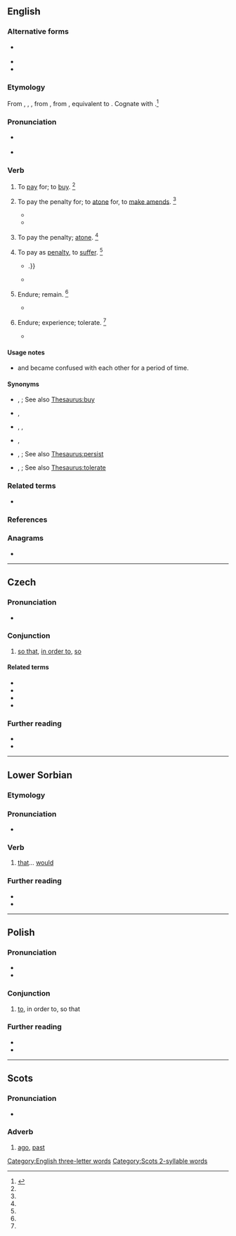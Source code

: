{{also|Aby}}
==English==

===Alternative forms===
* {{l|en|abigg}} {{qualifier|obsolete}}
* {{l|en|abye}}
* {{l|en|abuy}}

===Etymology===
From {{inh|en|enm|abyen}}, {{m|enm|abien}}, {{m|enm|abiggen}}, from {{inh|en|ang|ābyċġan||to buy; pay for; buy off; requite; recompense; redeem; perform; execute}}, from {{inh|en|gem-pro|*uzbugjaną}}, equivalent to {{prefix|en|a|buy}}. Cognate with {{cog|got|𐌿𐍃𐌱𐌿𐌲𐌾𐌰𐌽|sc=Goth}}.<ref name=SOED>{{R:SOED5|page=11}}</ref>

===Pronunciation===
* {{a|RP|GA}} {{IPA|en|/əˈbaɪ/}}
* {{rhymes|en|aɪ}}

===Verb===
{{en-verb|abys|abying|abought}}

# {{lb|en|transitive|obsolete}} To [[pay]] for; to [[buy]]. {{defdate|12th-16th c.}}<ref name=SOED/>
# {{lb|en|transitive|archaic}} To pay the penalty for; to [[atone]] for, to [[make amends]]. {{defdate|from 12th c.}}<ref name=SOED/>
#* {{quote-book|en|year=c. 1385|author={{w|William Langland}}|title=Piers Plowman|chapter=2|passage=Ȝe shul '''abiggen''' it bothe · bi god þat me made.}}
#* {{quote-book|en|passage=Lest to thy peril thou '''aby''' it dear.|author=Shakespeare|title=Midsummer Night's Dream|section=III,ii|year=1605}}
# {{lb|en|intransitive|obsolete}} To pay the penalty; [[atone]]. {{defdate|12th-16th c.}}<ref name=SOED/>
# {{lb|en|transitive|archaic}} To pay as [[penalty]], to [[suffer]]. {{defdate|from 12th c.}}<ref name=SOED/>
#* {{quote-book|en|year=1590|author={{w|Edmund Spenser}}|title=The Faerie Queene|section=III.4|passage=Who dyes, the utmost dolor doth '''abye'''; / But who that lives is lefte to waile his losse {{...}}.}}
#* {{quote-book|en|year=1896|author={{w|William Morris}}|title=The Earthly Paradise|passage=Thou wouldst '''abye''' a heavy fate.}}
# {{lb|en|intransitive|obsolete}} Endure; remain. {{defdate|14th-16th c.}}<ref name=SOED/>
#* {{quote-book|en|year=1590|author={{w|Edmund Spenser}}|title={{w|The Faerie Queene}}|volume=III|passage=Nought that wanteth rest can long '''aby'''.}}
# {{lb|en|transitive|obsolete|now|limited to|_|Scotland}} Endure; experience; tolerate. {{defdate|from 16th c.}}<ref name=SOED/>
#* {{quote-book|en|year=1893|author={{w|Robert Louis Stevenson}}|title={{w|David Balfour}}|passage=I never could '''abye''' the reek of them.}}

====Usage notes====
* {{m|en||Aby}} and {{m|en|abide}} became confused with each other for a period of time.

====Synonyms====
* {{sense|to pay for}} {{l|en|purchase}}, {{l|en|procure}}; See also [[Thesaurus:buy]]
* {{sense|to pay the penalty for}} {{l|en|make amends}}, {{l|en|make up}}
* {{sense|to pay the penalty}} {{l|en|atone}}, {{l|en|expiate}}, {{l|en|propitiate}}
* {{sense|to pay as penalty}} {{l|en|suffer}}, {{l|en|sustain}}
* {{sense|to endure}} {{l|en|go on}}, {{l|en|hold on}}; See also [[Thesaurus:persist]]
* {{sense|to tolerate}} {{l|en|brook}}, {{l|en|put up with}}; See also [[Thesaurus:tolerate]]

===Related terms===
* {{m|en|abide}}

===References===
<references/>

===Anagrams===
* {{anagrams|en|a=aby|Bay|YBA|bay}}

[[Category:English three-letter words]]

----

==Czech==

===Pronunciation===
* {{cs-IPA}}

===Conjunction===
{{head|cs|conjunction}}

# [[so that]], [[in order to]], [[so]]

====Related terms====
* {{l|cs|abych}}
* {{l|cs|abychom}}
* {{l|cs|abys}}
* {{l|cs|abyste}}

===Further reading===
* {{R:PSJC}}
* {{R:SSJC}}

----

==Lower Sorbian==

===Etymology===
{{univ|dsb|až|by|t1=that|t2=would}}

===Pronunciation===
* {{IPA|dsb|/ˈabɨ/}}

===Verb===
{{head|dsb|verb|defective||invariable|cat2=defective verbs}}

# [[that]]… [[would]]

===Further reading===
* {{R:dsb:Muka}}
* {{R:dsb:Starosta}}

----

==Polish==

===Pronunciation===
* {{pl-IPA}}
* {{audio|pl|Pl-aby.ogg|audio}}

===Conjunction===
{{head|pl|conjunction}}

# [[to]], in order to, so that
#: {{syn|pl|by|żeby|ażeby}}

===Further reading===
* {{R:pl:WSJP}}
* {{R:PWN}}

----

==Scots==

===Pronunciation===
* {{IPA|sco|/əˈbaɪ/}}

===Adverb===
{{sco-adv}}

# {{lb|sco|Doric Scots}} [[ago]], [[past]]

[[Category:Scots 2-syllable words]]